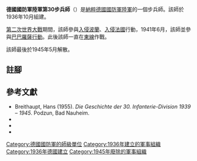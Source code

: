 {{Infobox military unit
|unit_name=德國國防軍陸軍第30步兵師
|image=30th Infanterie Division Logo.svg
|image_size = 110
|caption=
|dates=1936年10月1日至1945年5月8日
|country={{flag|Nazi Germany}}
|branch=[[納粹德國陸軍|陸軍]]
|type=[[步兵|步兵]]
|size=[[师_(军队)|師]]
|notable_commanders=[[卡爾-海因利希·馮·史圖爾普納格|卡爾-海因利希·馮·史圖爾普納格]]
}}

'''德國國防軍陸軍第30步兵師'''（{{lang-de|'''30. Infanterie-Division'''}}）是[[納粹德國|納粹德國]][[德國國防軍|國防軍]][[納粹德國陸軍|陸軍]]的一個步兵師。該師於1936年10月組建{{cfn|Mitcham|y=2007}}。

[[第二次世界大戰|第二次世界大戰]]期間，該師參與[[波蘭戰役|入侵波蘭]]、[[法國戰役|入侵法國]]行動，1941年6月，該師並參與[[巴巴羅薩行動|巴巴羅薩行動]]。此後該師一直在[[苏德战争|東線]]作戰。

該師最後於1945年5月解散。

== 註腳 ==
{{reflist}}

== 參考文獻 ==
* Breithaupt, Hans (1955). ''Die Geschichte der 30. Infanterie-Division 1939 – 1945''. Podzun, Bad Nauheim.
* {{Cite book| author=Müller-Hillebrand, Burkhard |title=Das Heer 1933-1945. Entwicklung des organisatorischen Aufbaues | volume= Vol. III: Der Zweifrontenkrieg. Das Heer vom Beginn des Feldzuges gegen die Sowjetunion bis zum Kriegsende| publisher=Mittler | location=Frankfurt am Main |year=1969 | page=286 | language=de}}
* {{Cite book| author=Tessin, Georg |title=Verbände und Truppen der  deutschen Wehrmacht und Waffen-SS im Zweiten Weltkrieg, 1939 – 1945 | volume=Vol. IV: Die Landstreitkräfte 15 -30 | publisher= Mittler | location= Frankfurt am Main | year=1970 | language=de}}
* {{Cite book|last=Mitcham |first=Samuel W., Jr.|author-link=Samuel W. Mitcham|title=German Order of Battle, Volume One: 1st – 290th Infantry Divisions in WWII|year=2007|publisher=Stackpole Books|location=PA; United States of America|isbn=978-0-8117-3416-5|ref={{sfnRef|Mitcham|y=2007}}}}

{{mil-stub}}
{{德國國防軍陸軍的步兵師}}
[[Category:德國國防軍的師級單位|Category:德國國防軍的師級單位]]
[[Category:1936年建立的軍事組織|Category:1936年建立的軍事組織]]
[[Category:1936年德國建立|Category:1936年德國建立]]
[[Category:1945年廢除的軍事組織|Category:1945年廢除的軍事組織]]
